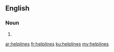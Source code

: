 ==English==

===Noun===
{{head|en|noun plural form}}

# {{plural of|helpline|lang=en}}

[[ar:helplines]]
[[fr:helplines]]
[[ku:helplines]]
[[my:helplines]]